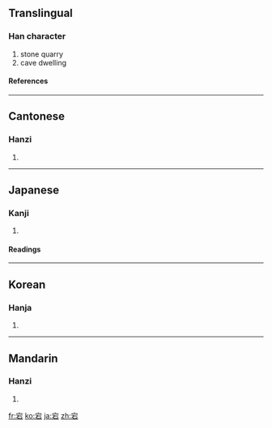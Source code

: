 ==Translingual==
===Han character===
{{Han char|rn=40|rad=宀|as=05|sn=8|four=3060<sub>1</sub>|canj=十一口 (JMR)}}
# stone quarry
# cave dwelling
====References====
{{Han ref|kx=0283.110|dkj=07103|dj=0557.020|hdz=20919.030|uh=5B95|ud=23445|bh=CC58|bd=52312}}
----
==Cantonese==
===Hanzi===
{{yue-hanzi|jyut=|y=dong1}}
# {{defn|Cantonese}}
----
==Japanese==
===Kanji===
{{ja-kanji|grade=|rs=宀05}}
# {{defn|Japanese}} 
====Readings====
{{ja-readings|on=[[とう]] (tō)|kun=[[すぎる]] (sugiru)}}
----
==Korean==
===Hanja===
{{ko-hanja|hangeul=탕|rv=tang|mr=t'ang}}
# {{defn|Korean}}
----
==Mandarin==
===Hanzi===
{{cmn-hanzi|pin=[[dàng]] ([[dang4]])|wg=tang<sup>4</sup>}}
# {{defn|Mandarin}}

[[fr:宕]]
[[ko:宕]]
[[ja:宕]]
[[zh:宕]]